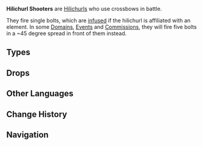 {{Terminology Infobox
|image        = <gallery>
Enemy Hilichurl Shooter.png|Shooter
Enemy Cryo Hilichurl Shooter.png|Cryo
Enemy Electro Hilichurl Shooter.png|Electro
Enemy Pyro Hilichurl Shooter.png|Pyro
</gallery>
|type         = Enemy Groups
|type2        = Hilichurls
}}
'''Hilichurl Shooters''' are [[Hilichurls]] who use crossbows in battle.

They fire single bolts, which are [[Elemental Infusion|infused]] if the hilichurl is affiliated with an element. In some [[Domains]], [[Events]] and [[Commissions]], they will fire five bolts in a ~45 degree spread in front of them instead.

==Types==
{{Enemies by Category List}}

==Drops==
{{Drops|Hilichurl Shooters}}

==Other Languages==
{{Other Languages
|en      = Hilichurl Shooter
|zhs     = 丘丘射手
|zhs_rm  = Qiūqiū Shèshǒu
|zht     = 丘丘射手
|zht_rm  = Qiūqiū Shèshǒu
|zh_tl   = Hill-Hill Shooter
|ja      = ヒルチャール·射手
|ja_rm   = Hiruchaaru - Ite{{Assumed}}
|ja_tl   = Hilichurl - Shooter
|ko      = 츄츄 궁수
|ko_rm   = 
|ko_tl   = 
|es      = Hilichurl Ballestero
|es_tl   = 
|fr      = Tireur Brutocollinus
|fr_tl   = Hilichurl Shooter
|ru      = Хиличурл-стрелок
|ru_tl   = 
|th      = Hilichurl Shooter
|vi      = Xạ thủ Hilichurl
|vi_tl   = 
|de      = Hilichurl-Schütze
|de_tl   = Hilichurl Shooter
|id      = Hilichurl Shooter
|pt      = Hilichurl Arqueiro
|pt_tl   = 
}}

==Change History==
{{Change History|1.0}}

==Navigation==
{{Enemy Navbox|common}}